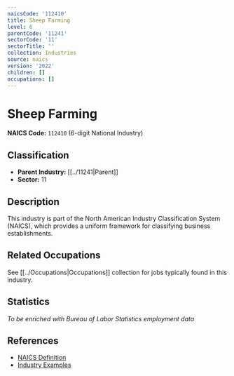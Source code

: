 ```yaml
---
naicsCode: '112410'
title: Sheep Farming
level: 6
parentCode: '11241'
sectorCode: '11'
sectorTitle: ''
collection: Industries
source: naics
version: '2022'
children: []
occupations: []
---
```

# Sheep Farming

**NAICS Code:** `112410` (6-digit National Industry)

## Classification

- **Parent Industry:** [[../11241|Parent]]
- **Sector:** 11

## Description

This industry is part of the North American Industry Classification System (NAICS), which provides a uniform framework for classifying business establishments.

## Related Occupations

See [[../Occupations|Occupations]] collection for jobs typically found in this industry.

## Statistics

*To be enriched with Bureau of Labor Statistics employment data*

## References

- [NAICS Definition](https://www.census.gov/naics/)
- [Industry Examples](https://www.census.gov/naics/2022NAICS/)
